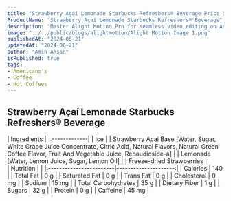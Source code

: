 ```yaml
---
title: "Strawberry Açaí Lemonade Starbucks Refreshers® Beverage Price & Calories"
ProductName: "Strawberry Açaí Lemonade Starbucks Refreshers® Beverage" 
description: "Master Alight Motion Pro for seamless video editing on Android, iOS, and Tablets with our ultimate guide, unlocking advanced features and elevating your skills in 2024!"
image: "../../public/blogs/alightmotion/Alight Motion Image 1.png"
publishedAt: "2024-06-21"
updatedAt: "2024-06-21"
author: "Amin Ahsan"
isPublished: true
tags:
- Americano's
- Coffee
- Hot Coffees   
---
```


 
## Strawberry Açaí Lemonade Starbucks Refreshers® Beverage 
  
<div className="tables-container">
  <div className="table-wrapper">
    | Ingredients  |  
    |:-------------|
    | Ice        |
    | Strawberry Acai Base [Water, Sugar, White Grape Juice Concentrate, Citric Acid, Natural Flavors, Natural Green Coffee Flavor, Fruit And Vegetable Juice, Rebaudioside-a]       |
    | Lemonade [Water, Lemon Juice, Sugar, Lemon Oil]     |
    | Freeze-dried Strawberries     |
  </div>
  <div className="table-wrapper">
    | Nutrition               |                      |  
    |:------------------------|---------------------:|
    | Calories                | 140                   |
    | Total Fat               | 0 g                  |
    | Saturated Fat           | 0 g                  |
    | Trans Fat               | 0 g                  |
    | Cholesterol             | 0 mg                 |
    | Sodium                  | 15 mg                |
    | Total Carbohydrates     | 35 g                  |
    | Dietary Fiber           | 1 g                  |
    | Sugars                  | 32 g                  |
    | Protein                 | 0 g                  |
    | Caffeine                | 45 mg               |

  </div>
</div>
<style jsx>{`
  .tables-container {
    display: flex;
    flex-direction: row;
    gap: 30px;
  }
  .table-wrapper {
    width: 500px; /* Adjust as needed */
  }
  @media (max-width: 768px) {
    .tables-container {
      flex-direction: column;
      gap: 0px; /* Adjust as needed */
    }
    .table-wrapper {
      width: 100%; /* Adjust as needed */
    }
  }
`}</style>
